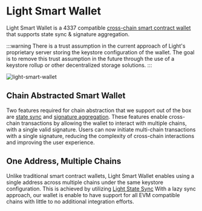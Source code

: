 # Light Smart Wallet

Light Smart Wallet is a 4337 compatible [cross-chain smart contract wallet](/features/cross-chain-smart-account) that supports state sync & signature aggregation.

:::warning
There is a trust assumption in the current approach of Light's proprietary server storing the keystore configuration of the wallet.
The goal is to remove this trust assumption in the future through the use of a keystore rollup or other decentralized storage solutions.
:::

![light-smart-wallet](/light-smart-wallet.png)

## Chain Abstracted Smart Wallet

Two features required for chain abstraction that we support out of the box are [state sync](/features/keystore-sync) and [signature aggregation](/features/signature-aggregation).
These features enable cross-chain transactions by allowing the wallet to interact with multiple chains, with a single valid signature.
Users can now initiate multi-chain transactions with a single signature, reducing the complexity of cross-chain interactions and improving the user experience.

## One Address, Multiple Chains

Unlike traditional smart contract wallets, Light Smart Wallet enables using a single address across multiple chains under the same keystore configuration.
This is achieved by utilizing [Light State Sync](https://sequence.xyz/blog/sequence-wallet-light-state-sync-full-merkle-wallets)
With a lazy sync approach, our wallet is enable to have support for all EVM compatible chains with little to no additional integration efforts.

